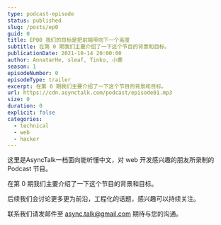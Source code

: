```yaml
---
type: podcast-episode
status: published
slug: /posts/ep0
guid: 0
title: EP00 我们的目标是把前端带向下一个高度
subtitle: 在第 0 期我们主要介绍了一下这个节目的背景和目标。
publicationDate: 2021-10-14 20:00:00
author: AnnatarHe, sleaf, Tinko, 小鹿
season: 1
episodeNumber: 0
episodeType: trailer
excerpt: 在第 0 期我们主要介绍了一下这个节目的背景和目标。
url: https://cdn.asynctalk.com/podcast/episode01.mp3
size: 0
duration: 0
explicit: false
categories:
  - technical
  - web
  - hacker
---
```


这里是AsyncTalk一档面向能听懂中文，对 web 开发感兴趣的朋友所录制的 Podcast 节目。

在第 0 期我们主要介绍了一下这个节目的背景和目标。

后续我们会讨论更多更为前沿，工程化的话题，感兴趣可以持续关注。

联系我们请发邮件至 async.talk@gmail.com 期待与您的沟通。
